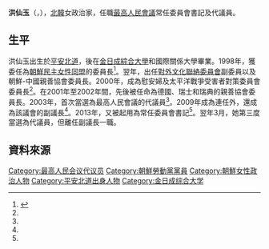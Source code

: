 {{noteTA
|G1=Country
|1=zh:北朝鮮; zh-cn:朝鲜; zh-tw:朝鮮; zh-hk:朝鮮; zh-sg:朝鲜;
}}

'''洪仙玉'''（{{lang|ko|홍선옥}}，{{bd|1950年|3月28日|||}}），[[北韓|北韓]]女政治家，任職[[最高人民會議|最高人民會議]]常任委員會書記及代議員。

==生平==
洪仙玉出生於[[平安北道|平安北道]]，後在[[金日成綜合大學|金日成綜合大學]]和國際關係大學畢業。1998年，獲委任為[[朝鮮民主女性同盟|朝鮮民主女性同盟]]的委員長<ref name="chosun">{{Cite web |url=http://nk.chosun.com/bbs/list.html?table=bbs_11&idxno=5409&page=1&total=1133&sc_area=&sc_word= |title=홍선옥( 洪仙玉 ) |access-date=2014-05-06 |archive-url=https://web.archive.org/web/20140506113410/http://nk.chosun.com/bbs/list.html?table=bbs_11&idxno=5409&page=1&total=1133&sc_area=&sc_word= |archive-date=2014-05-06 |dead-url=yes }}</ref>。翌年，出任[[對外文化聯絡委員會|對外文化聯絡委員會]]副委員以及朝鮮-中國親善協會委員長。2000年，成為慰安婦及太平洋戰爭受害者對策委員會委員長<ref name="chosun"/>。在2001年至2002年間，先後被任命為德國、瑞士和瑞典的親善協會委員長。2003年，首次當選為最高人民會議的代議員<ref name="chosun"/>。2009年成為連任外，還成為該議會的副議長<ref name="chosun"/>。2013年，又被起用為常任委員會書記<ref name="chosun"/>。翌年3月，她第三度當選為代議員，但離任副議長一職。

==資料來源==
{{reflist}}

[[Category:最高人民会议代议员|Category:最高人民会议代议员]]
[[Category:朝鮮勞動黨黨員|Category:朝鮮勞動黨黨員]]
[[Category:朝鮮女性政治人物|Category:朝鮮女性政治人物]]
[[Category:平安北道出身人物|Category:平安北道出身人物]]
[[Category:金日成综合大学|Category:金日成综合大学]]